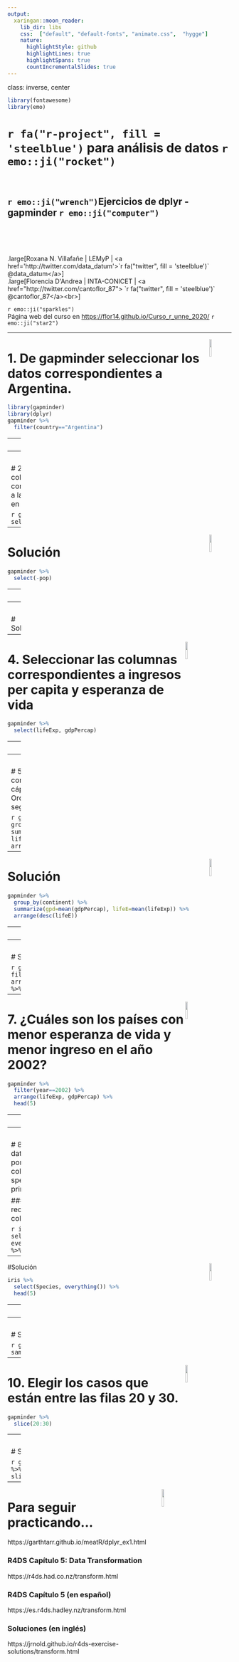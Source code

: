 ---
output:
  xaringan::moon_reader:
    lib_dir: libs
    css:  ["default", "default-fonts", "animate.css",  "hygge"]
    nature:
      highlightStyle: github
      highlightLines: true
      highlightSpans: true
      countIncrementalSlides: true
---
class: inverse, center
```{r , message=FALSE, warning=FALSE, include=FALSE} 
library(fontawesome)
library(emo)
```

# `r fa("r-project", fill = 'steelblue')`  para análisis de datos `r emo::ji("rocket")`<br> <br> 

## `r emo::ji("wrench")`Ejercicios de dplyr - gapminder `r emo::ji("computer")` 
<br> <br> <br> 

.large[Roxana N. Villafañe | LEMyP | <a href='http://twitter.com/data_datum'>`r fa("twitter", fill = 'steelblue')` @data_datum</a>] <br> 
.large[Florencia D'Andrea | INTA-CONICET | <a href="http://twitter.com/cantoflor_87"> `r fa("twitter", fill = 'steelblue')` @cantoflor_87</a><br>] 


`r emo::ji("sparkles")`
<br> Página web del curso en <https://flor14.github.io/Curso_r_unne_2020/> `r emo::ji("star2")`

---

<img src="dplyr.png" width="10%" align="right" />

# 1. De gapminder seleccionar los datos correspondientes a Argentina. 


```{r , warning=FALSE, echo=FALSE, message=FALSE}
library(gapminder)
library(dplyr)
gapminder %>%
  filter(country=="Argentina")
```


---
<img src="C://Users/Roxana/curso-r-analisis-datos/img/hex-dplyr.png" width="10%" align="right" />


# Solución

```{r , warning=FALSE, message=FALSE}
gapminder %>%
  filter(country=="Argentina")
```

---
<img src="C://Users/Roxana/curso-r-analisis-datos/img/hex-dplyr.png" width="10%" align="right" />


# 2. Eliminar la columna correspondiente a la población en gapminder

```{r , warning=FALSE, echo=FALSE}
gapminder %>%
  select(-pop)
```


---
<img src="C://Users/Roxana/curso-r-analisis-datos/img/hex-dplyr.png" width="10%" align="right" />


# Solución 

```{r , warning=FALSE}
gapminder %>%
  select(-pop)
```

---
<img src="C://Users/Roxana/curso-r-analisis-datos/img/hex-dplyr.png" width="10%" align="right" />

## 3. Seleccionar los datos correspondientes al continente americano, correspondientes del año 80 en adelante. Los datos deben estar ordenados según los años más actuales. 

```{r , warning=FALSE, echo=FALSE}
gapminder %>%
  filter(continent=="Americas", year >= 1980) %>%
  arrange(desc(year))
```

---
<img src="C://Users/Roxana/curso-r-analisis-datos/img/hex-dplyr.png" width="10%" align="right" />


# Solución
```{r , warning=FALSE}
gapminder %>%
  filter(continent=="Americas", year >= 1980) %>%
  arrange(desc(year))
```

---
<img src="C://Users/Roxana/curso-r-analisis-datos/img/hex-dplyr.png" width="10%" align="right" />

# 4. Seleccionar las columnas correspondientes a ingresos per capita y esperanza de vida

```{r , warning=FALSE, echo=FALSE}
gapminder %>%
  select(lifeExp, gdpPercap)
```
---
<img src="C://Users/Roxana/curso-r-analisis-datos/img/hex-dplyr.png" width="10%" align="right" />

# Solución 

```{r , warning=FALSE}
gapminder %>%
  select(lifeExp, gdpPercap)
```
---
<img src="C://Users/Roxana/curso-r-analisis-datos/img/hex-dplyr.png" width="10%" align="right" />

# 5. Calcular la media por continente del ingreso per cápita y la esperanza de vida. Ordenarlos de mayor a menor según la esperanza de vida.

```{r , warning=FALSE, echo=FALSE}
gapminder %>%
  group_by(continent) %>%
  summarize(gpd=mean(gdpPercap), lifeE=mean(lifeExp)) %>%
  arrange(desc(lifeE))
```



---
<img src="C://Users/Roxana/curso-r-analisis-datos/img/hex-dplyr.png" width="10%" align="right" />

# Solución

```{r , warning=FALSE}
gapminder %>%
  group_by(continent) %>%
  summarize(gpd=mean(gdpPercap), lifeE=mean(lifeExp)) %>%
  arrange(desc(lifeE))
```

---
<img src="C://Users/Roxana/curso-r-analisis-datos/img/hex-dplyr.png" width="10%" align="right" />

# 6. ¿Cuáles son los 7 países con mayor esperanza de vida en el año 2002?

```{r , warning=FALSE, message=FALSE, echo=FALSE}
gapminder %>%
  filter(year==2002) %>%
  arrange(desc(lifeExp)) %>%
  head(7)
```

---
<img src="C://Users/Roxana/curso-r-analisis-datos/img/hex-dplyr.png" width="10%" align="right" />

# Solución

```{r , warning=FALSE, message=FALSE}
gapminder %>%
  filter(year==2002) %>%
  arrange(desc(lifeExp)) %>%
  head(7)
```

---
<img src="C://Users/Roxana/curso-r-analisis-datos/img/hex-dplyr.png" width="10%" align="right" />

# 7. ¿Cuáles son los países con menor esperanza de vida y menor ingreso en el año 2002?

```{r , warning=FALSE, message=FALSE, echo=FALSE}
gapminder %>%
  filter(year==2002) %>%
  arrange(lifeExp, gdpPercap) %>%
  head(5)
```

---
<img src="C://Users/Roxana/curso-r-analisis-datos/img/hex-dplyr.png" width="10%" align="right" />

#Solución

```{r , warning=FALSE, message=FALSE}
gapminder %>%
  filter(year==2002) %>%
  arrange(lifeExp, gdpPercap) %>%
  head(5)
```

---
<img src="C://Users/Roxana/curso-r-analisis-datos/img/hex-dplyr.png" width="10%" align="right" />

# 8. En el dataset iris, poner la columna species en primer lugar

### Vamos a reordenar columnas

```{r , warning=FALSE, message=FALSE, echo=FALSE}
iris %>%
  select(Species, everything()) %>%
  head(5)
```

---
<img src="C://Users/Roxana/curso-r-analisis-datos/img/hex-dplyr.png" width="10%" align="right" />

#Solución

```{r , warning=FALSE, message=FALSE}
iris %>%
  select(Species, everything()) %>%
  head(5)
```

---
<img src="C://Users/Roxana/curso-r-analisis-datos/img/hex-dplyr.png" width="10%" align="right" />

# 9. Seleccionar la mitad (50%) del dataset gapminder

```{r , warning=FALSE, message=FALSE, echo=FALSE}
gapminder %>%
  sample_frac(size=0.5)
```


---
<img src="C://Users/Roxana/curso-r-analisis-datos/img/hex-dplyr.png" width="10%" align="right" />

# Solución

```{r , warning=FALSE, message=FALSE}
gapminder %>%
  sample_frac(size=0.5)
```

---
<img src="C://Users/Roxana/curso-r-analisis-datos/img/hex-dplyr.png" width="10%" align="right" />

# 10. Elegir los casos que están entre las filas 20 y 30. 

```{r , warning=FALSE, message=FALSE, echo=FALSE}
gapminder %>%
  slice(20:30)
```

---
<img src="C://Users/Roxana/curso-r-analisis-datos/img/hex-dplyr.png" width="10%" align="right" />

# Solución

```{r , warning=FALSE, message=FALSE}
gapminder %>%
  slice(20:30)
```

---
<img src="C://Users/Roxana/curso-r-analisis-datos/img/hex-dplyr.png" width="10%" align="right" />

# Para seguir practicando...

https://garthtarr.github.io/meatR/dplyr_ex1.html

### R4DS Capítulo 5: Data Transformation

https://r4ds.had.co.nz/transform.html

### R4DS Capítulo 5 (en español)

https://es.r4ds.hadley.nz/transform.html 

### Soluciones (en inglés)

https://jrnold.github.io/r4ds-exercise-solutions/transform.html 